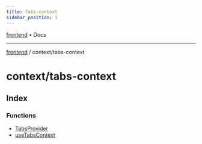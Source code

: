 ```yaml
---
title: Tabs-context
sidebar_position: 1
---
```


[frontend](./tabs-context/../..) • Docs

***

[frontend](./tabs-context/../..) / context/tabs-context

# context/tabs-context

## Index

### Functions

- [TabsProvider](./tabs-context/functions/TabsProvider)
- [useTabsContext](./tabs-context/functions/useTabsContext)
